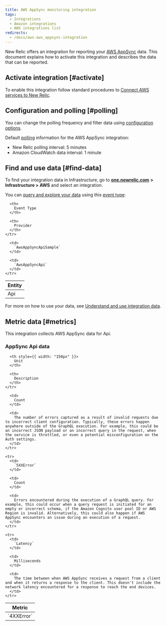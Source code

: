```yaml
---
title: AWS AppSync monitoring integration
tags:
  - Integrations
  - Amazon integrations
  - AWS integrations list
redirects:
  - /docs/aws-aws_appsync-integration
---
```


New Relic offers an integration for reporting your [AWS AppSync](https://aws.amazon.com/appsync/) data. This document explains how to activate this integration and describes the data that can be reported.

## Activate integration [#activate]

To enable this integration follow standard procedures to [Connect AWS services to New Relic](https://docs.newrelic.com/docs/infrastructure/infrastructure-integrations/getting-started/connect-aws-integrations-infrastructure).

## Configuration and polling [#polling]

You can change the polling frequency and filter data using [configuration options](/docs/integrations/new-relic-integrations/getting-started/configure-polling-frequency-data-collection-cloud-integrations).

Default [polling](/docs/infrastructure/amazon-integrations/aws-integrations-list/aws-polling-intervals-infrastructure-integrations) information for the AWS AppSync integration:

* New Relic polling interval: 5 minutes
* Amazon CloudWatch data interval: 1 minute

## Find and use data [#find-data]

To find your integration data in Infrastructure, go to [**one.newrelic.com**](http://one.newrelic.com) **> Infrastructure [](https://infrastructure.newrelic.com/ "Link opens in a new window.") > AWS** and select an integration.

You can [query and explore your data](https://docs.newrelic.com/docs/using-new-relic/data/understand-data/query-new-relic-data) using this [event type](https://docs.newrelic.com/docs/insights/use-insights-ui/getting-started/introduction-new-relic-insights#event-type):

<table>
  <thead>
    <tr>
      <th>
        Entity
      </th>

      <th>
        Event Type
      </th>

      <th>
        Provider
      </th>
    </tr>
  </thead>

  <tbody>
    <tr>
      <td>
        Api
      </td>

      <td>
        `AwsAppSyncApiSample`
      </td>

      <td>
        `AwsAppSyncApi`
      </td>
    </tr>
  </tbody>
</table>

For more on how to use your data, see [Understand and use integration data](https://docs.newrelic.com/docs/infrastructure/integrations/find-use-infrastructure-integration-data).

## Metric data [#metrics]

This integration collects AWS AppSync data for Api.

### AppSync Api data

<table>
  <thead>
    <tr>
      <th style={{ width: "275px" }}>
        Metric
      </th>

      <th style={{ width: "150px" }}>
        Unit
      </th>

      <th>
        Description
      </th>
    </tr>
  </thead>

  <tbody>
    <tr>
      <td>
        `4XXError`
      </td>

      <td>
        Count
      </td>

      <td>
        The number of errors captured as a result of invalid requests due to incorrect client configuration. Typically, these errors happen anywhere outside of the GraphQL execution. For example, this could be an incorrect JSON payload or an incorrect query in the request, when the service is throttled, or even a potential misconfiguration on the Auth settings.
      </td>
    </tr>

    <tr>
      <td>
        `5XXError`
      </td>

      <td>
        Count
      </td>

      <td>
        Errors encountered during the execution of a GraphQL query. For example, this could occur when a query request is initiated for an empty or incorrect schema, if the Amazon Cognito user pool ID or AWS Region is invalid. Alternatively, this could also happen if AWS AppSync encounters an issue during an execution of a request.
      </td>
    </tr>

    <tr>
      <td>
        `Latency`
      </td>

      <td>
        Milliseconds
      </td>

      <td>
        The time between when AWS AppSync receives a request from a client and when it returns a response to the client. This doesn't include the network latency encountered for a response to reach the end devices.
      </td>
    </tr>
  </tbody>
</table>
